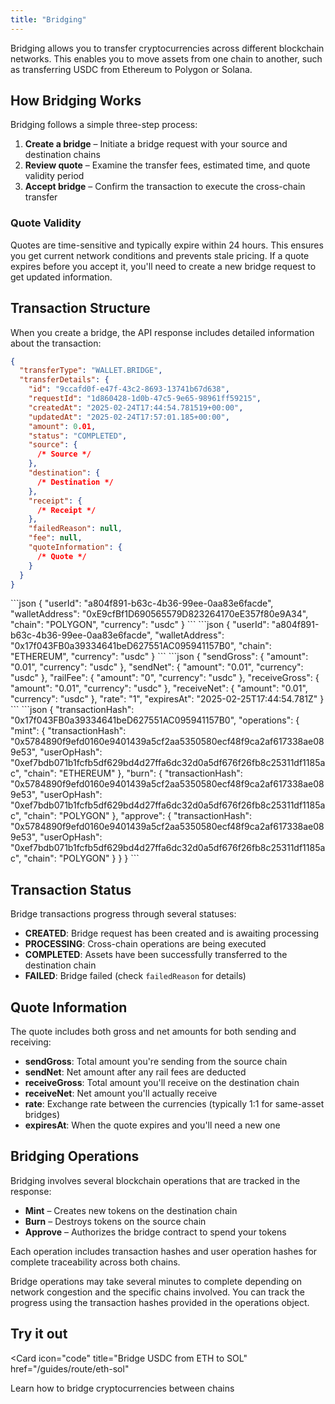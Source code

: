 ```yaml
---
title: "Bridging"
---
```


Bridging allows you to transfer cryptocurrencies across different blockchain networks. This enables you to move assets from one chain to another, such as transferring USDC from Ethereum to Polygon or Solana.

## How Bridging Works

Bridging follows a simple three-step process:

1. **Create a bridge** – Initiate a bridge request with your source and destination chains
2. **Review quote** – Examine the transfer fees, estimated time, and quote validity period
3. **Accept bridge** – Confirm the transaction to execute the cross-chain transfer

### Quote Validity

Quotes are time-sensitive and typically expire within 24 hours. This ensures you get current network conditions and prevents stale pricing. If a quote expires before you accept it, you'll need to create a new bridge request to get updated information.

## Transaction Structure

When you create a bridge, the API response includes detailed information about the transaction:

```json
{
  "transferType": "WALLET.BRIDGE",
  "transferDetails": {
    "id": "9ccafd0f-e47f-43c2-8693-13741b67d638",
    "requestId": "1d860428-1d0b-47c5-9e65-98961ff59215",
    "createdAt": "2025-02-24T17:44:54.781519+00:00",
    "updatedAt": "2025-02-24T17:57:01.185+00:00",
    "amount": 0.01,
    "status": "COMPLETED",
    "source": {
      /* Source */
    },
    "destination": {
      /* Destination */
    },
    "receipt": {
      /* Receipt */
    },
    "failedReason": null,
    "fee": null,
    "quoteInformation": {
      /* Quote */
    }
  }
}
```

<AccordionGroup>
  <Accordion title="Source">
    ```json
    {
      "userId": "a804f891-b63c-4b36-99ee-0aa83e6facde",
      "walletAddress": "0xE9cfBf1D690565579D823264170eE357f80e9A34",
      "chain": "POLYGON",
      "currency": "usdc"
    }
    ```
  </Accordion>

  <Accordion title="Destination">
    ```json
    {
      "userId": "a804f891-b63c-4b36-99ee-0aa83e6facde",
      "walletAddress": "0x17f043FB0a39334641beD627551AC095941157B0",
      "chain": "ETHEREUM",
      "currency": "usdc"
    }
    ```
  </Accordion>

  <Accordion title="Quote">
    ```json
    {
      "sendGross": {
        "amount": "0.01",
        "currency": "usdc"
      },
      "sendNet": {
        "amount": "0.01",
        "currency": "usdc"
      },
      "railFee": {
        "amount": "0",
        "currency": "usdc"
      },
      "receiveGross": {
        "amount": "0.01",
        "currency": "usdc"
      },
      "receiveNet": {
        "amount": "0.01",
        "currency": "usdc"
      },
      "rate": "1",
      "expiresAt": "2025-02-25T17:44:54.781Z"
    }
    ```
  </Accordion>

  <Accordion title="Receipt">
    ```json
    {
      "transactionHash": "0x17f043FB0a39334641beD627551AC095941157B0",
      "operations": {
        "mint": {
          "transactionHash": "0x5784890f9efd0160e9401439a5cf2aa5350580ecf48f9ca2af617338ae089e53",
          "userOpHash": "0xef7bdb071b1fcfb5df629bd4d27ffa6dc32d0a5df676f26fb8c25311df1185ac",
          "chain": "ETHEREUM"
        },
        "burn": {
          "transactionHash": "0x5784890f9efd0160e9401439a5cf2aa5350580ecf48f9ca2af617338ae089e53",
          "userOpHash": "0xef7bdb071b1fcfb5df629bd4d27ffa6dc32d0a5df676f26fb8c25311df1185ac",
          "chain": "POLYGON"
        },
        "approve": {
          "transactionHash": "0x5784890f9efd0160e9401439a5cf2aa5350580ecf48f9ca2af617338ae089e53",
          "userOpHash": "0xef7bdb071b1fcfb5df629bd4d27ffa6dc32d0a5df676f26fb8c25311df1185ac",
          "chain": "POLYGON"
        }
      }
    }
    ```
  </Accordion>
</AccordionGroup>

## Transaction Status

Bridge transactions progress through several statuses:

- **CREATED**: Bridge request has been created and is awaiting processing
- **PROCESSING**: Cross-chain operations are being executed
- **COMPLETED**: Assets have been successfully transferred to the destination chain
- **FAILED**: Bridge failed (check `failedReason` for details)

## Quote Information

The quote includes both gross and net amounts for both sending and receiving:

- **sendGross**: Total amount you're sending from the source chain
- **sendNet**: Net amount after any rail fees are deducted
- **receiveGross**: Total amount you'll receive on the destination chain
- **receiveNet**: Net amount you'll actually receive
- **rate**: Exchange rate between the currencies (typically 1:1 for same-asset bridges)
- **expiresAt**: When the quote expires and you'll need a new one

## Bridging Operations

Bridging involves several blockchain operations that are tracked in the response:

- **Mint** – Creates new tokens on the destination chain
- **Burn** – Destroys tokens on the source chain
- **Approve** – Authorizes the bridge contract to spend your tokens

Each operation includes transaction hashes and user operation hashes for complete traceability across both chains.

<Note>
  Bridge operations may take several minutes to complete depending on network
  congestion and the specific chains involved. You can track the progress using
  the transaction hashes provided in the operations object.
</Note>

## Try it out

<Card
  icon="code"
  title="Bridge USDC from ETH to SOL"
  href="/guides/route/eth-sol"
>
  Learn how to bridge cryptocurrencies between chains
</Card>
